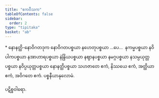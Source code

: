 ```yaml
---
title: "ဧကဝီသက"
tableOfContents: false
sidebar:
  order: 2
type: "tipitaka"
basket: "ab"
---
```



<DynamicBreadcrumb />

<Paragraph type="center">
* နောနတ္ထိ-နောဝိဂတဒုက
</Paragraph>


<Paragraph number="400">
နောဝိဂတပစ္စယာ နဟေတုပစ္စယာ …ပေ…  နကမ္မပစ္စယာ နဝိပါကပစ္စယာ နအာဟာရပစ္စယာ နဲန္ဒြိယပစ္စယာ နဈာနပစ္စယာ နမဂ္ဂပစ္စယာ နသမ္ပယုတ္တပစ္စယာ နဝိပ္ပယုတ္တပစ္စယာ နောနတ္ထိပစ္စယာ သဟဇာတေ ဧကံ, နိဿယေ ဧကံ, အတ္ထိယာ ဧကံ, အဝိဂတေ ဧကံ.

</Paragraph>

<Paragraph number="401" type="center">
ပစ္စနီယာနုလောမံ.

  
ပဋိစ္စဝါရော.
</Paragraph>